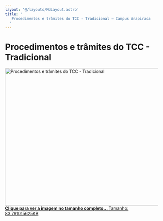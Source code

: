 ```yaml
---
layout: '@/layouts/MdLayout.astro'
title: '
   Procedimentos e trâmites do TCC - Tradicional — Campus Arapiraca
  '
---
```






Procedimentos e trâmites do TCC - Tradicional
=============================================









<a class="discreet" href="/cpt/documentos/tcc/fluxograma_tcc.png/image_view_fullscreen">
 <img alt="Procedimentos e trâmites do TCC - Tradicional" height="453" src="https://arapiraca.ufal.br/graduacao/ciencia-da-computacao/documentos/tcc/fluxograma_tcc.png/@@images/94401d90-3e5a-469c-9678-179d6f7a2e87.png" title="Procedimentos e trâmites do TCC - Tradicional" width="630"/>
 <figcaption class="discreet">
  <strong class="sr-only">
   Clique para ver a imagem no tamanho completo…
  </strong>
  <span>
   Tamanho: 83.791015625KB
  </span>
 </figcaption>
</a>











